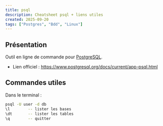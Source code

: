 ```yaml
---
title: psql
description: Cheatsheet psql + liens utiles
created: 2025-09-20
tags: ["Postgres", "Bdd", "Linux"]
---
```



<TagChips tags={frontmatter.tags} />

## Présentation

Outil en ligne de commande pour [PostgreSQL](postgres).

- Lien officiel : https://www.postgresql.org/docs/current/app-psql.html

## Commandes utiles
Dans le terminal :
```bash
psql -U user -d db
\l        -- lister les bases
\dt       -- lister les tables
\q        -- quitter
```


